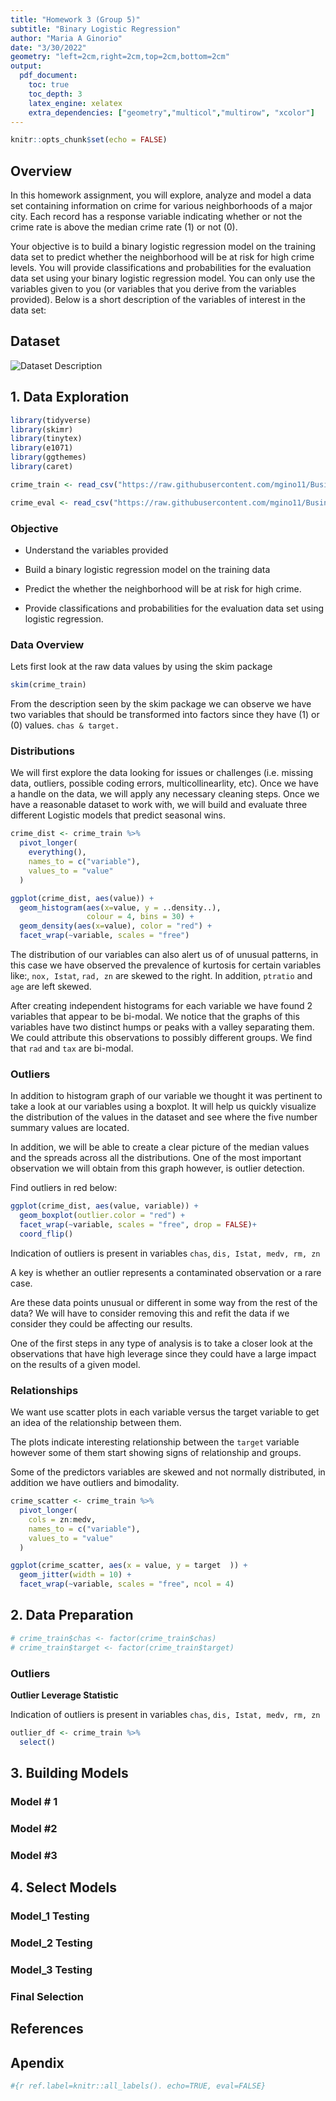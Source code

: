 ```yaml
---
title: "Homework 3 (Group 5)"
subtitle: "Binary Logistic Regression"
author: "Maria A Ginorio"
date: "3/30/2022"
geometry: "left=2cm,right=2cm,top=2cm,bottom=2cm"
output: 
  pdf_document:
    toc: true 
    toc_depth: 3
    latex_engine: xelatex
    extra_dependencies: ["geometry","multicol","multirow", "xcolor"]
---
```


```r
knitr::opts_chunk$set(echo = FALSE)
```

## Overview

In this homework assignment, you will explore, analyze and model a data set containing information on crime for various neighborhoods of a major city. Each record has a response variable indicating whether or not the crime rate is above the median crime rate (1) or not (0).

Your objective is to build a binary logistic regression model on the training data set to predict whether the neighborhood will be at risk for high crime levels. You will provide classifications and probabilities for the evaluation data set using your binary logistic regression model. You can only use the variables given to you (or variables that you derive from the variables provided). Below is a short description of the variables of interest in the data set:

## Dataset

![](Dataset_hw3.PNG "Dataset Description")

\newpage

## 1. Data Exploration

```r

library(tidyverse)
library(skimr)
library(tinytex)
library(e1071)
library(ggthemes)
library(caret)
```

```r
crime_train <- read_csv("https://raw.githubusercontent.com/mgino11/Business_Analytics/main/Projects/PROJECT_HW3/crime-training-data_modified.csv")

crime_eval <- read_csv("https://raw.githubusercontent.com/mgino11/Business_Analytics/main/Projects/PROJECT_HW3/crime-evaluation-data_modified.csv")
```

### Objective

-   Understand the variables provided

-   Build a binary logistic regression model on the training data

-   Predict the whether the neighborhood will be at risk for high crime.

-   Provide classifications and probabilities for the evaluation data set using logistic regression.

### Data Overview

Lets first look at the raw data values by using the skim package

```r

skim(crime_train)

```

From the description seen by the skim package we can observe we have two variables that should be transformed into factors since they have (1) or (0) values. `chas & target.`

\newpage

### Distributions

We will first explore the data looking for issues or challenges (i.e. missing data, outliers, possible coding errors, multicollinearlity, etc). Once we have a handle on the data, we will apply any necessary cleaning steps. Once we have a reasonable dataset to work with, we will build and evaluate three different Logistic models that predict seasonal wins.

```r

crime_dist <- crime_train %>% 
  pivot_longer(
    everything(),
    names_to = c("variable"),
    values_to = "value"
  )
```

```r

ggplot(crime_dist, aes(value)) + 
  geom_histogram(aes(x=value, y = ..density..), 
                 colour = 4, bins = 30) +
  geom_density(aes(x=value), color = "red") +
  facet_wrap(~variable, scales = "free")

```

The distribution of our variables can also alert us of of unusual patterns, in this case we have observed the prevalence of kurtosis for certain variables like:, `nox, Istat`, `rad, zn` are skewed to the right. In addition, `ptratio` and `age` are left skewed.

After creating independent histograms for each variable we have found 2 variables that appear to be bi-modal. We notice that the graphs of this variables have two distinct humps or peaks with a valley separating them. We could attribute this observations to possibly different groups. We find that `rad` and `tax` are bi-modal.

\newpage

### Outliers

In addition to histogram graph of our variable we thought it was pertinent to take a look at our variables using a boxplot. It will help us quickly visualize the distribution of the values in the dataset and see where the five number summary values are located.

In addition, we will be able to create a clear picture of the median values and the spreads across all the distributions. One of the most important observation we will obtain from this graph however, is outlier detection.

Find outliers in red below:

```r
ggplot(crime_dist, aes(value, variable)) + 
  geom_boxplot(outlier.color = "red") +
  facet_wrap(~variable, scales = "free", drop = FALSE)+
  coord_flip()
```

Indication of outliers is present in variables `chas`, `dis, Istat, medv, rm, zn`

A key is whether an outlier represents a contaminated observation or a rare case.

Are these data points unusual or different in some way from the rest of the data? We will have to consider removing this and refit the data if we consider they could be affecting our results.

One of the first steps in any type of analysis is to take a closer look at the observations that have high leverage since they could have a large impact on the results of a given model.

\newpage

### Relationships

We want use scatter plots in each variable versus the target variable to get an idea of the relationship between them.

The plots indicate interesting relationship between the `target` variable however some of them start showing signs of relationship and groups.

Some of the predictors variables are skewed and not normally distributed, in addition we have outliers and bimodality.

```r
crime_scatter <- crime_train %>% 
  pivot_longer(
    cols = zn:medv,
    names_to = c("variable"),
    values_to = "value"
  )
```

```r
ggplot(crime_scatter, aes(x = value, y = target  )) +
  geom_jitter(width = 10) + 
  facet_wrap(~variable, scales = "free", ncol = 4)
```

\newpage

## 2. Data Preparation

```r

# crime_train$chas <- factor(crime_train$chas)
# crime_train$target <- factor(crime_train$target)

```

### Outliers

**Outlier Leverage Statistic**

Indication of outliers is present in variables `chas`, `dis, Istat, medv, rm, zn`

```r
outlier_df <- crime_train %>% 
  select()
```

\newpage

## 3. Building Models

### Model \# 1

\newpage

### Model \#2

\newpage

### Model \#3

\newpage

## 4. Select Models

### Model_1 Testing

\newpage

### Model_2 Testing

\newpage

### Model_3 Testing

\newpage

### Final Selection

## References

## Apendix

```r
#{r ref.label=knitr::all_labels(). echo=TRUE, eval=FALSE}
```
